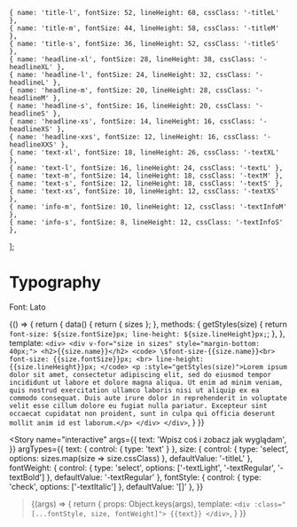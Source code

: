 

    { name: 'title-l', fontSize: 52, lineHeight: 68, cssClass: '-titleL' },
    { name: 'title-m', fontSize: 44, lineHeight: 58, cssClass: '-titleM' },
    { name: 'title-s', fontSize: 36, lineHeight: 52, cssClass: '-titleS' },
    { name: 'headline-xl', fontSize: 28, lineHeight: 38, cssClass: '-headlineXL' },
    { name: 'headline-l', fontSize: 24, lineHeight: 32, cssClass: '-headlineL' },
    { name: 'headline-m', fontSize: 20, lineHeight: 28, cssClass: '-headlineM' },
    { name: 'headline-s', fontSize: 16, lineHeight: 20, cssClass: '-headlineS' },
    { name: 'headline-xs', fontSize: 14, lineHeight: 16, cssClass: '-headlineXS' },
    { name: 'headline-xxs', fontSize: 12, lineHeight: 16, cssClass: '-headlineXXS' },
    { name: 'text-xl', fontSize: 18, lineHeight: 26, cssClass: '-textXL' },
    { name: 'text-l', fontSize: 16, lineHeight: 24, cssClass: '-textL' },
    { name: 'text-m', fontSize: 14, lineHeight: 18, cssClass: '-textM' },
    { name: 'text-s', fontSize: 12, lineHeight: 18, cssClass: '-textS' },
    { name: 'text-xs', fontSize: 10, lineHeight: 12, cssClass: '-textXS' },
    { name: 'info-m', fontSize: 10, lineHeight: 12, cssClass: '-textInfoM' },
    { name: 'info-s', fontSize: 8, lineHeight: 12, cssClass: '-textInfoS' },
];

<Meta title='basics/Typograpy' />

# Typography

Font: Lato


<Story name="font sizes">{() => {
    return {
        data() {
            return { sizes };
        },
        methods: {
            getStyles(size) {
                return `font-size: ${size.fontSize}px; line-height: ${size.lineHeight}px;`;
            },
        },
        template: `
            <div>
                <div v-for="size in sizes" style="margin-bottom: 40px;">
                    <h2>{{size.name}}</h2>
                    <code>
                        \$font-size-{{size.name}}<br>
                        font-size: {{size.fontSize}}px; <br>
                        line-height: {{size.lineHeight}}px;
                    </code>
                    <p :style="getStyles(size)">Lorem ipsum dolor sit amet, consectetur adipiscing elit, sed do eiusmod tempor incididunt ut labore et dolore magna aliqua. Ut enim ad minim veniam, quis nostrud exercitation ullamco laboris nisi ut aliquip ex ea commodo consequat. Duis aute irure dolor in reprehenderit in voluptate velit esse cillum dolore eu fugiat nulla pariatur. Excepteur sint occaecat cupidatat non proident, sunt in culpa qui officia deserunt mollit anim id est laborum.</p>
                </div>
            </div>
        `,
    }
}}</Story>


<Story name="interactive"
       args={{
           text: 'Wpisz coś i zobacz jak wyglądam',
       }}
       argTypes={{
           text: { control: { type: 'text' } },
           size: { control: { type: 'select', options: sizes.map(size => size.cssClass) }, defaultValue: '-titleL' },
           fontWeight: { control: { type: 'select', options: ['-textLight', '-textRegular', '-textBold']  }, defaultValue: '-textRegular' },
           fontStyle: { control: { type: 'check', options: ['-textItalic']  }, defaultValue: '[]' },
       }}
>{(args) => {
    return {
        props: Object.keys(args),
        template: `
            <div :class="[...fontStyle, size, fontWeight]">
                {{text}}
            </div>
        `,
    }
}}</Story>
